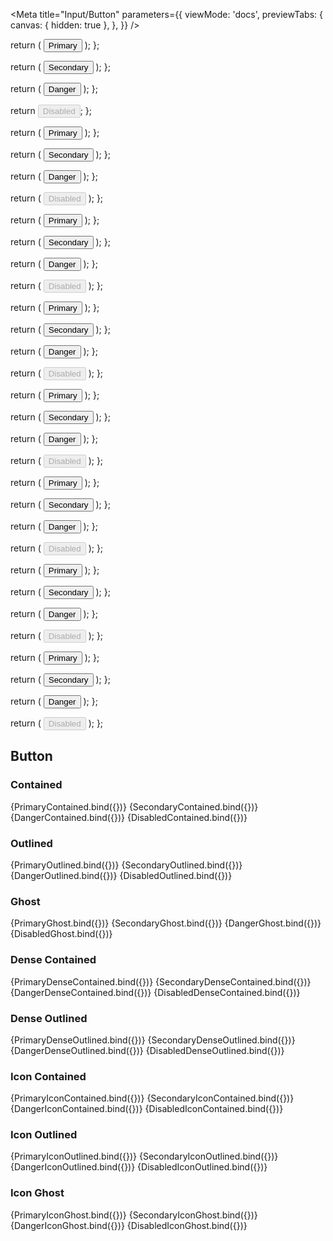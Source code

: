 
<Meta
  title="Input/Button"
  parameters={{
    viewMode: 'docs',
    previewTabs: {
      canvas: { hidden: true },
    },
  }}
/>

  return (
    <Button variant="contained" color="primary">
      Primary
    </Button>
  );
};

  return (
    <Button variant="contained" color="secondary">
      Secondary
    </Button>
  );
};

  return (
    <Button variant="contained" color="danger">
      Danger
    </Button>
  );
};

  return <Button disabled>Disabled</Button>;
};

  return (
    <Button variant="outlined" color="primary">
      Primary
    </Button>
  );
};

  return (
    <Button variant="outlined" color="secondary">
      Secondary
    </Button>
  );
};

  return (
    <Button variant="outlined" color="danger">
      Danger
    </Button>
  );
};

  return (
    <Button variant="outlined" disabled>
      Disabled
    </Button>
  );
};

  return (
    <Button variant="ghost" color="primary">
      Primary
    </Button>
  );
};

  return (
    <Button variant="ghost" color="secondary">
      Secondary
    </Button>
  );
};

  return (
    <Button variant="ghost" color="danger">
      Danger
    </Button>
  );
};

  return (
    <Button variant="ghost" disabled>
      Disabled
    </Button>
  );
};

  return (
    <Button variant="contained" color="primary" dense>
      Primary
    </Button>
  );
};

  return (
    <Button variant="contained" color="secondary" dense>
      Secondary
    </Button>
  );
};

  return (
    <Button variant="contained" color="danger" dense>
      Danger
    </Button>
  );
};

  return (
    <Button variant="contained" disabled dense>
      Disabled
    </Button>
  );
};

  return (
    <Button dense variant="outlined" color="primary">
      Primary
    </Button>
  );
};

  return (
    <Button variant="outlined" color="secondary" dense>
      Secondary
    </Button>
  );
};

  return (
    <Button variant="outlined" color="danger" dense>
      Danger
    </Button>
  );
};

  return (
    <Button variant="outlined" disabled dense>
      Disabled
    </Button>
  );
};

  return (
    <Button variant="contained" color="primary" icon="settings">
      Primary
    </Button>
  );
};

  return (
    <Button variant="contained" color="secondary" icon="settings">
      Secondary
    </Button>
  );
};

  return (
    <Button variant="contained" color="danger" icon="settings">
      Danger
    </Button>
  );
};

  return (
    <Button variant="contained" disabled icon="settings">
      Disabled
    </Button>
  );
};

  return (
    <Button variant="outlined" color="primary" icon="settings">
      Primary
    </Button>
  );
};

  return (
    <Button variant="outlined" color="secondary" icon="settings">
      Secondary
    </Button>
  );
};

  return (
    <Button variant="outlined" color="danger" icon="settings">
      Danger
    </Button>
  );
};

  return (
    <Button variant="outlined" disabled icon="settings">
      Disabled
    </Button>
  );
};

  return (
    <Button variant="ghost" color="primary" icon="settings">
      Primary
    </Button>
  );
};

  return (
    <Button variant="ghost" color="secondary" icon="settings">
      Secondary
    </Button>
  );
};

  return (
    <Button variant="ghost" color="danger" icon="settings">
      Danger
    </Button>
  );
};

  return (
    <Button variant="ghost" disabled icon="settings">
      Disabled
    </Button>
  );
};

## Button

### Contained

<Canvas>
  <Story name="primary-contained" args={{}}>
    {PrimaryContained.bind({})}
  </Story>
  <Story name="secondary-contained" args={{}}>
    {SecondaryContained.bind({})}
  </Story>
  <Story name="danger-contained" args={{}}>
    {DangerContained.bind({})}
  </Story>
  <Story name="disabled-contained" args={{}}>
    {DisabledContained.bind({})}
  </Story>
</Canvas>

### Outlined

<Canvas>
  <Story name="primary-outlined" args={{}}>
    {PrimaryOutlined.bind({})}
  </Story>
  <Story name="secondary-outlined" args={{}}>
    {SecondaryOutlined.bind({})}
  </Story>
  <Story name="danger-outlined" args={{}}>
    {DangerOutlined.bind({})}
  </Story>
  <Story name="disabled-outlined" args={{}}>
    {DisabledOutlined.bind({})}
  </Story>
</Canvas>

### Ghost

<Canvas>
  <Story name="primary-ghost" args={{}}>
    {PrimaryGhost.bind({})}
  </Story>
  <Story name="secondary-ghost" args={{}}>
    {SecondaryGhost.bind({})}
  </Story>
  <Story name="danger-ghost" args={{}}>
    {DangerGhost.bind({})}
  </Story>
  <Story name="disabled-ghost" args={{}}>
    {DisabledGhost.bind({})}
  </Story>
</Canvas>

### Dense Contained

<Canvas>
  <Story name="primary-dense-contained" args={{}}>
    {PrimaryDenseContained.bind({})}
  </Story>
  <Story name="secondary-dense-contained" args={{}}>
    {SecondaryDenseContained.bind({})}
  </Story>
  <Story name="danger-dense-contained" args={{}}>
    {DangerDenseContained.bind({})}
  </Story>
  <Story name="disabled-dense-contained" args={{}}>
    {DisabledDenseContained.bind({})}
  </Story>
</Canvas>

### Dense Outlined

<Canvas>
  <Story name="primary-dense-outlined" args={{}}>
    {PrimaryDenseOutlined.bind({})}
  </Story>
  <Story name="secondary-dense-outlined" args={{}}>
    {SecondaryDenseOutlined.bind({})}
  </Story>
  <Story name="danger-dense-outlined" args={{}}>
    {DangerDenseOutlined.bind({})}
  </Story>
  <Story name="disabled-dense-outlined" args={{}}>
    {DisabledDenseOutlined.bind({})}
  </Story>
</Canvas>

### Icon Contained

<Canvas>
  <Story name="primary-icon-contained" args={{}}>
    {PrimaryIconContained.bind({})}
  </Story>
  <Story name="secondary-icon-contained" args={{}}>
    {SecondaryIconContained.bind({})}
  </Story>
  <Story name="danger-icon-contained" args={{}}>
    {DangerIconContained.bind({})}
  </Story>
  <Story name="disabled-icon-contained" args={{}}>
    {DisabledIconContained.bind({})}
  </Story>
</Canvas>

### Icon Outlined

<Canvas>
  <Story name="primary-icon-outlined" args={{}}>
    {PrimaryIconOutlined.bind({})}
  </Story>
  <Story name="secondary-icon-outlined" args={{}}>
    {SecondaryIconOutlined.bind({})}
  </Story>
  <Story name="danger-icon-outlined" args={{}}>
    {DangerIconOutlined.bind({})}
  </Story>
  <Story name="disabled-icon-outlined" args={{}}>
    {DisabledIconOutlined.bind({})}
  </Story>
</Canvas>

### Icon Ghost

<Canvas>
  <Story name="primary-icon-ghost" args={{}}>
    {PrimaryIconGhost.bind({})}
  </Story>
  <Story name="secondary-icon-ghost" args={{}}>
    {SecondaryIconGhost.bind({})}
  </Story>
  <Story name="danger-icon-ghost" args={{}}>
    {DangerIconGhost.bind({})}
  </Story>
  <Story name="disabled-icon-ghost" args={{}}>
    {DisabledIconGhost.bind({})}
  </Story>
</Canvas>
